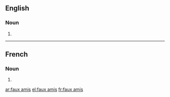 ==English==

===Noun===
{{head|en|noun plural form}}

# {{plural of|faux ami|lang=en}}

----

==French==

===Noun===
{{head|fr|noun plural form|g=m}}

# {{plural of|faux-ami|lang=fr}}

[[ar:faux amis]]
[[el:faux amis]]
[[fr:faux amis]]